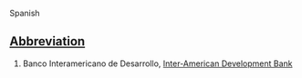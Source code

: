Spanish

==[[Abbreviation]]==

#Banco Interamericano de Desarrollo, [[Inter-American Development Bank]]